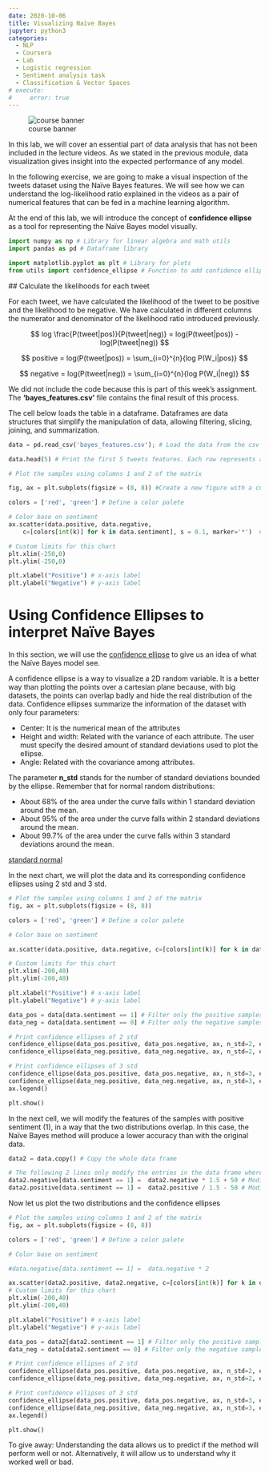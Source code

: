 ```yaml
---
date: 2020-10-06
title: Visualizing Naive Bayes
jupyter: python3
categories: 
  - NLP 
  - Coursera 
  - Lab
  - Logistic regression
  - Sentiment analysis task
  - Classification & Vector Spaces
# execute: 
#     error: true
---
```


![course banner](/images/Course-Logo-1-3.webp){#fig-00 .column-margin .nolightbox}

In this lab, we will cover an essential part of data analysis that has not been included in the lecture videos. As we stated in the previous module, data visualization gives insight into the expected performance of any model. 

In the following exercise, we are going to make a visual inspection of the tweets dataset using the Naïve Bayes features. We will see how we can understand the log-likelihood ratio explained in the videos as a pair of numerical features that can be fed in a machine learning algorithm. 

At the end of this lab, we will introduce the concept of __confidence ellipse__ as a tool for representing the Naïve Bayes model visually.


```python
import numpy as np # Library for linear algebra and math utils
import pandas as pd # Dataframe library

import matplotlib.pyplot as plt # Library for plots
from utils import confidence_ellipse # Function to add confidence ellipses to charts
```

 ## Calculate the likelihoods for each tweet

For each tweet, we have calculated the likelihood of the tweet to be positive and the likelihood to be negative. We have calculated in different columns the numerator and denominator of the likelihood ratio introduced previously.  

$$
log \frac{P(tweet|pos)}{P(tweet|neg)} = log(P(tweet|pos)) - log(P(tweet|neg)) 
$$

$$
positive = log(P(tweet|pos)) = \sum_{i=0}^{n}{log P(W_i|pos)}
$$

$$
negative = log(P(tweet|neg)) = \sum_{i=0}^{n}{log P(W_i|neg)}
$$

We did not include the code because this is part of this week's assignment.  The __'bayes_features.csv'__ file contains the final result of this process. 

The cell below loads the table in a dataframe. Dataframes are data structures that simplify the manipulation of data, allowing filtering, slicing, joining, and summarization.

```python
data = pd.read_csv('bayes_features.csv'); # Load the data from the csv file

data.head(5) # Print the first 5 tweets features. Each row represents a tweet
```

```python
# Plot the samples using columns 1 and 2 of the matrix

fig, ax = plt.subplots(figsize = (8, 8)) #Create a new figure with a custom size

colors = ['red', 'green'] # Define a color palete

# Color base on sentiment
ax.scatter(data.positive, data.negative, 
    c=[colors[int(k)] for k in data.sentiment], s = 0.1, marker='*')  # Plot a dot for each tweet

# Custom limits for this chart
plt.xlim(-250,0)
plt.ylim(-250,0)

plt.xlabel("Positive") # x-axis label
plt.ylabel("Negative") # y-axis label
```

# Using Confidence Ellipses to interpret Naïve Bayes

In this section, we will use the [confidence ellipse]( https://matplotlib.org/3.1.1/gallery/statistics/confidence_ellipse.html#sphx-glr-gallery-statistics-confidence-ellipse-py) to give us an idea of what the Naïve Bayes model see.

A confidence ellipse is a way to visualize a 2D random variable. It is a better way than plotting the points over a cartesian plane because, with big datasets, the points can overlap badly and hide the real distribution of the data. Confidence ellipses summarize the information of the dataset with only four parameters: 

* Center: It is the numerical mean of the attributes
* Height and width: Related with the variance of each attribute. The user must specify the desired amount of standard deviations used to plot the ellipse. 
* Angle: Related with the covariance among attributes.

The parameter __n_std__ stands for the number of standard deviations bounded by the ellipse. Remember that for normal random distributions:

* About 68% of the area under the curve falls within 1 standard deviation around the mean.
* About 95% of the area under the curve falls within 2 standard deviations around the mean.
* About 99.7% of the area under the curve falls within 3 standard deviations around the mean.

[standard normal](img/st·d.jpg){width="400" }

In the next chart, we will plot the data and its corresponding confidence ellipses using 2 std and 3 std. 

```python
# Plot the samples using columns 1 and 2 of the matrix
fig, ax = plt.subplots(figsize = (8, 8))

colors = ['red', 'green'] # Define a color palete

# Color base on sentiment

ax.scatter(data.positive, data.negative, c=[colors[int(k)] for k in data.sentiment], s = 0.1, marker='*')  # Plot a dot for tweet

# Custom limits for this chart
plt.xlim(-200,40)  
plt.ylim(-200,40)

plt.xlabel("Positive") # x-axis label
plt.ylabel("Negative") # y-axis label

data_pos = data[data.sentiment == 1] # Filter only the positive samples
data_neg = data[data.sentiment == 0] # Filter only the negative samples

# Print confidence ellipses of 2 std
confidence_ellipse(data_pos.positive, data_pos.negative, ax, n_std=2, edgecolor='black', label=r'$2\sigma$' )
confidence_ellipse(data_neg.positive, data_neg.negative, ax, n_std=2, edgecolor='orange')

# Print confidence ellipses of 3 std
confidence_ellipse(data_pos.positive, data_pos.negative, ax, n_std=3, edgecolor='black', linestyle=':', label=r'$3\sigma$')
confidence_ellipse(data_neg.positive, data_neg.negative, ax, n_std=3, edgecolor='orange', linestyle=':')
ax.legend()

plt.show()
```

In the next cell, we will modify the features of the samples with positive sentiment (1), in a way that the two distributions overlap. In this case, the Naïve Bayes method will produce a lower accuracy than with the original data.

```python
data2 = data.copy() # Copy the whole data frame

# The following 2 lines only modify the entries in the data frame where sentiment == 1
data2.negative[data.sentiment == 1] =  data2.negative * 1.5 + 50 # Modify the negative attribute
data2.positive[data.sentiment == 1] =  data2.positive / 1.5 - 50 # Modify the positive attribute 
```

Now let us plot the two distributions and the confidence ellipses

```python
# Plot the samples using columns 1 and 2 of the matrix
fig, ax = plt.subplots(figsize = (8, 8))

colors = ['red', 'green'] # Define a color palete

# Color base on sentiment

#data.negative[data.sentiment == 1] =  data.negative * 2

ax.scatter(data2.positive, data2.negative, c=[colors[int(k)] for k in data2.sentiment], s = 0.1, marker='*')  # Plot a dot for tweet
# Custom limits for this chart
plt.xlim(-200,40)  
plt.ylim(-200,40)

plt.xlabel("Positive") # x-axis label
plt.ylabel("Negative") # y-axis label

data_pos = data2[data2.sentiment == 1] # Filter only the positive samples
data_neg = data[data2.sentiment == 0] # Filter only the negative samples

# Print confidence ellipses of 2 std
confidence_ellipse(data_pos.positive, data_pos.negative, ax, n_std=2, edgecolor='black', label=r'$2\sigma$' )
confidence_ellipse(data_neg.positive, data_neg.negative, ax, n_std=2, edgecolor='orange')

# Print confidence ellipses of 3 std
confidence_ellipse(data_pos.positive, data_pos.negative, ax, n_std=3, edgecolor='black', linestyle=':', label=r'$3\sigma$')
confidence_ellipse(data_neg.positive, data_neg.negative, ax, n_std=3, edgecolor='orange', linestyle=':')
ax.legend()

plt.show()
```

To give away: Understanding the data allows us to predict if the method will perform well or not. Alternatively, it will allow us to understand why it worked well or bad.

